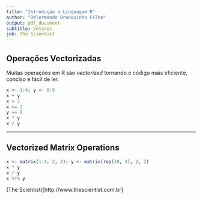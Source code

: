```yaml
---
title: "Introdução a Linguagem R"
author: "Delermando Branquinho Filho"
output: pdf_document
subtitle: Vetores
job: The Scientist
---
```


## Operações Vectorizadas

Muitas operações em R são _vectorized_ tornando o código mais eficiente, conciso e fácil de ler.

```r
x <- 1:4; y <- 6:9 
x + y
x > 2
x >= 2
y == 8
x * y
x / y
```

---

## Vectorized Matrix Operations

```r
x <- matrix(1:4, 2, 2); y <- matrix(rep(10, 4), 2, 2)
x * y       
x / y
x %*% y     
```


(The Scientist)[http://www.thescientist.com.br]

